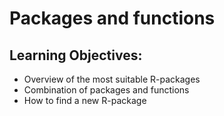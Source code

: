# Packages and functions {#sec-02.2-Packages}

::: callout
## Learning Objectives:

-   Overview of the most suitable R-packages
-   Combination of packages and functions
-   How to find a new R-package
:::
